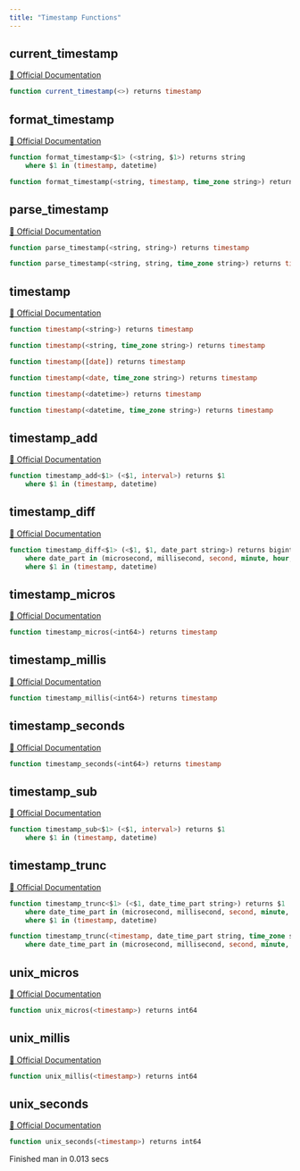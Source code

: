 ```yaml
---
title: "Timestamp Functions"
---
```


## current_timestamp
[🔗 Official Documentation](https://cloud.google.com/bigquery/docs/reference/standard-sql/timestamp_functions#current_timestamp)

```sql
function current_timestamp(<>) returns timestamp
```


## format_timestamp
[🔗 Official Documentation](https://cloud.google.com/bigquery/docs/reference/standard-sql/timestamp_functions#format_timestamp)

```sql
function format_timestamp<$1> (<string, $1>) returns string
	where $1 in (timestamp, datetime)
```


```sql
function format_timestamp(<string, timestamp, time_zone string>) returns string
```


## parse_timestamp
[🔗 Official Documentation](https://cloud.google.com/bigquery/docs/reference/standard-sql/timestamp_functions#parse_timestamp)

```sql
function parse_timestamp(<string, string>) returns timestamp
```


```sql
function parse_timestamp(<string, string, time_zone string>) returns timestamp
```


## timestamp
[🔗 Official Documentation](https://cloud.google.com/bigquery/docs/reference/standard-sql/timestamp_functions#timestamp)

```sql
function timestamp(<string>) returns timestamp
```


```sql
function timestamp(<string, time_zone string>) returns timestamp
```


```sql
function timestamp([date]) returns timestamp
```


```sql
function timestamp(<date, time_zone string>) returns timestamp
```


```sql
function timestamp(<datetime>) returns timestamp
```


```sql
function timestamp(<datetime, time_zone string>) returns timestamp
```


## timestamp_add
[🔗 Official Documentation](https://cloud.google.com/bigquery/docs/reference/standard-sql/timestamp_functions#timestamp_add)

```sql
function timestamp_add<$1> (<$1, interval>) returns $1
	where $1 in (timestamp, datetime)
```


## timestamp_diff
[🔗 Official Documentation](https://cloud.google.com/bigquery/docs/reference/standard-sql/timestamp_functions#timestamp_diff)

```sql
function timestamp_diff<$1> (<$1, $1, date_part string>) returns bigint
	where date_part in (microsecond, millisecond, second, minute, hour, day, week, month, quarter, year)
	where $1 in (timestamp, datetime)
```


## timestamp_micros
[🔗 Official Documentation](https://cloud.google.com/bigquery/docs/reference/standard-sql/timestamp_functions#timestamp_micros)

```sql
function timestamp_micros(<int64>) returns timestamp
```


## timestamp_millis
[🔗 Official Documentation](https://cloud.google.com/bigquery/docs/reference/standard-sql/timestamp_functions#timestamp_millis)

```sql
function timestamp_millis(<int64>) returns timestamp
```


## timestamp_seconds
[🔗 Official Documentation](https://cloud.google.com/bigquery/docs/reference/standard-sql/timestamp_functions#timestamp_seconds)

```sql
function timestamp_seconds(<int64>) returns timestamp
```


## timestamp_sub
[🔗 Official Documentation](https://cloud.google.com/bigquery/docs/reference/standard-sql/timestamp_functions#timestamp_sub)

```sql
function timestamp_sub<$1> (<$1, interval>) returns $1
	where $1 in (timestamp, datetime)
```


## timestamp_trunc
[🔗 Official Documentation](https://cloud.google.com/bigquery/docs/reference/standard-sql/timestamp_functions#timestamp_trunc)

```sql
function timestamp_trunc<$1> (<$1, date_time_part string>) returns $1
	where date_time_part in (microsecond, millisecond, second, minute, hour, day, week, week(monday), week(tuesday), week(wednesday), week(thursday), week(friday), week(saturday), week(sunday), isoweek, month, quarter, year, isoyear)
	where $1 in (timestamp, datetime)
```


```sql
function timestamp_trunc(<timestamp, date_time_part string, time_zone string>) returns timestamp
	where date_time_part in (microsecond, millisecond, second, minute, hour, day, week, week(monday), week(tuesday), week(wednesday), week(thursday), week(friday), week(saturday), week(sunday), isoweek, month, quarter, year, isoyear)
```


## unix_micros
[🔗 Official Documentation](https://cloud.google.com/bigquery/docs/reference/standard-sql/timestamp_functions#unix_micros)

```sql
function unix_micros(<timestamp>) returns int64
```


## unix_millis
[🔗 Official Documentation](https://cloud.google.com/bigquery/docs/reference/standard-sql/timestamp_functions#unix_millis)

```sql
function unix_millis(<timestamp>) returns int64
```


## unix_seconds
[🔗 Official Documentation](https://cloud.google.com/bigquery/docs/reference/standard-sql/timestamp_functions#unix_seconds)

```sql
function unix_seconds(<timestamp>) returns int64
```


   Finished man in 0.013 secs

